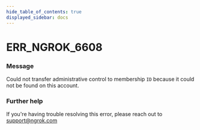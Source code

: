 ```yaml
---
hide_table_of_contents: true
displayed_sidebar: docs
---
```



# ERR_NGROK_6608

### Message
Could not transfer administrative control to membership `ID` because it could not be found on this account.

<ErrorDetails error='err_ngrok_6608' />


### Further help
If you're having trouble resolving this error, please reach out to [support@ngrok.com](mailto:support@ngrok.com?subject=Help%20with%20ERR_NGROK_6608)


